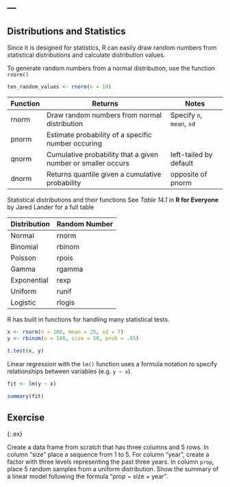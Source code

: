 ---
---

## Distributions and Statistics

Since it is designed for statistics, R can easily draw random numbers from statistical distributions and calculate distribution values. 

To generate random numbers from a normal distribution, use the function `rnorm()`

```r
ten_random_values <- rnorm(n = 10)
```

| Function | Returns                                                      | Notes                     |
|----------+--------------------------------------------------------------+---------------------------|
| rnorm    | Draw random numbers from normal distribution                 | Specify `n`, `mean`, `sd` |
| pnorm    | Estimate probability of a specific number occuring           |                           |
| qnorm    | Cumulative probability that a given number or smaller occurs | left-tailed by default    |
| dnorm    | Returns quantile given a cumulative probability              | opposite of pnorm         |

Statistical distributions and their functions
See *Table 14.1* in **R for Everyone** by Jared Lander for a full table

| Distribution | Random Number |
|--------------+---------------|
| Normal       | rnorm         |
| Binomial     | rbinom        |
| Poisson      | rpois         |
| Gamma        | rgamma        |
| Exponential  | rexp          |
| Uniform      | runif         |
| Logistic     | rlogis        |

R has built in functions for handling many statistical tests. 

```r
x <- rnorm(n = 100, mean = 25, sd = 7)
y <- rbinom(n = 100, size = 50, prob = .85)
```

```r
t.test(x, y)
```

Linear regression with the `lm()` function uses a formula notation to specify relationships between variables (e.g. `y ~ x`).

```r
fit <- lm(y ~ x)
```

```r
summary(fit)
```

<!--split-->

## Exercise
{:.ex}

Create a data frame from scratch that has three columns and 5 rows. In column "size" place a sequence from 1 to 5. For column "year", create a factor with three levels representing the past three years. In column `prop`, place 5 random samples from a uniform distribution. Show the summary of a linear model following the formula "prop ~ size + year".
